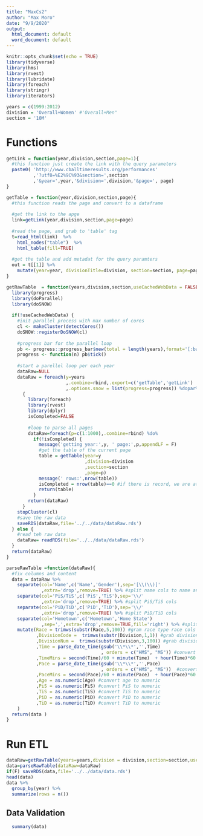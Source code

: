 ```yaml
---
title: "MaxCs2"
author: "Max Moro"
date: "9/9/2020"
output:
  html_document: default
  word_document: default
---
```


```r
knitr::opts_chunk$set(echo = TRUE)
library(tidyverse)
library(hms)
library(rvest)
library(lubridate)
library(foreach)
library(stringr)
library(iterators)

years = c(1999:2012)
division = 'Overall+Women' #'Overall+Men"
section = '10M' 

```

# Functions

```r
getLink = function(year,division,section,page=1){
  #this function just create the link with the query parameters 
  paste0( 'http://www.cballtimeresults.org/performances'
          ,'?utf8=%E2%9C%93&section=',section
          ,'&year=',year,'&division=',division,'&page=', page)
}

getTable = function(year,division,section,page){
  #this function reads the page and convert to a dataframe
  
  #get the link to the apge
  link=getLink(year,division,section,page=page)
  
  #read the page, and grab to 'table' tag
  t=read_html(link)  %>% 
    html_nodes("table")  %>% 
    html_table(fill=TRUE) 
  
  #get the table and add metadat for the query paramters
  out = t[[1]] %>%
    mutate(year=year, divisionTitle=division, section=section, page=page, link=link)
}

getRawTable  = function(years,division,section,useCachedWebData = FALSE){
  library(progress)
  library(doParallel)
  library(doSNOW)
  
  if(!useCachedWebData) {
    #init parallel process with max number of cores
    cl <- makeCluster(detectCores())
    doSNOW::registerDoSNOW(cl)
    
    #progress bar for the parallel loop
    pb <- progress::progress_bar$new(total = length(years),format='[:bar] :percent :eta')
    progress <- function(n) pb$tick()
    
    #start a parellel loop per each year
    dataRaw=NULL
    dataRaw = foreach(y=years
                      ,.combine=rbind,.export=c('getTable','getLink')
                      ,.options.snow = list(progress=progress)) %dopar%
      {
        library(foreach)
        library(rvest)
        library(dplyr)
        isCompleted=FALSE
        
        #loop to parse all pages
        dataRaw=foreach(p=c(1:1000),.combine=rbind) %do% 
          if(!isCompleted) {
            message('getting year:',y, ' page:',p,appendLF = F)
            #get the table of the current page
            table = getTable(year=y
                             ,division=division
                             ,section=section
                             ,page=p)
            message(' rows:',nrow(table))
            isCompleted = nrow(table)==0 #if there is record, we are at the last page, no need to read further
            return(table)
          }
        return(dataRaw)
      }
    stopCluster(cl)
    #save the raw data
    saveRDS(dataRaw,file='../../data/dataRaw.rds')
  } else {
    #read teh raw data
    dataRaw= readRDS(file='../../data/dataRaw.rds')
  }
  return(dataRaw)
}

parseRawTable =function(dataRaw){
  #fix columns and content
  data = dataRaw %>%
    separate(col='Name',c('Name','Gender'),sep='[\\(\\)]'
             ,extra='drop',remove=TRUE) %>% #split name cols to name and gender
    separate(col='PiS/TiS',c('PiS','TiS'),sep='\\/'
             ,extra='drop',remove=TRUE) %>% #split PiS/TiS cols
    separate(col='PiD/TiD',c('PiD','TiD'),sep='\\/'
             ,extra='drop',remove=TRUE) %>% #split PiD/TiD cols
    separate(col='Hometown',c('Hometown','Home State')
             ,sep=',',extra='drop',remove=TRUE,fill='right') %>% #split Hometown and state
    mutate(Race = trimws(substr(Race,5,100)) #gram race type race cols
           ,DivisionCode =  trimws(substr(Division,1,1)) #grab division code from division col
           ,DivisionNum =  trimws(substr(Division,3,100)) #grab division code from division col
           ,Time = parse_date_time(gsub('\\*\\*','',Time)
                                   , orders = c("HMS", "MS")) #convert time col to time format
           ,TimeMins = second(Time)/60 + minute(Time)  + hour(Time)*60  #convert time to minus
           ,Pace = parse_date_time(gsub('\\*\\*','',Pace)
                                   , orders = c("HMS", "MS"))  #convert pace col to time format
           ,PaceMins = second(Pace)/60 + minute(Pace)  + hour(Pace)*60  #convert pace time to mins
           ,Age = as.numeric(Age) #convert age to numeric
           ,PiS = as.numeric(PiS) #convert PiS to numeric
           ,TiS = as.numeric(TiS) #convert TiS to numeric
           ,PiD = as.numeric(PiD) #convert PiD to numeric
           ,TiD = as.numeric(TiD) #convert TiD to numeric
    )
  return(data )
}
```

# Run ETL

```r
dataRaw=getRawTable(years=years,division = division,section=section,useCachedWebData = TRUE)
data=parseRawTable(dataRaw=dataRaw)
if(F) saveRDS(data,file='../../data/data.rds')
head(data)
data %>%
  group_by(year) %>%
  summarize(rows = n())
```
## Data Validation
```r
  summary(data)
```

